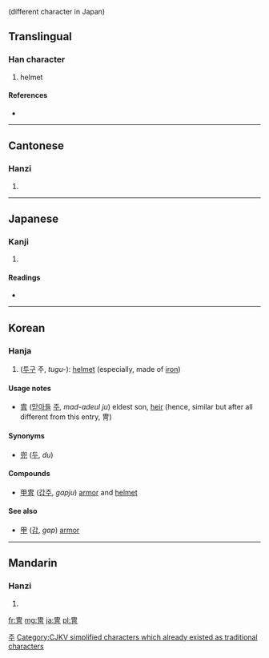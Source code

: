 {{also|胄}} (different character in Japan)
==Translingual==

===Han character===
{{Han char|rn=13|rad=冂|as=07|sn=9|four=5022<sub>7</sub>|canj=中田月 (LWB), X中田月 (XLWB)}}

# helmet

====References====
* {{Han ref|kx=0129.200|dkj=01537|dj=0291.130|hdz=32059.090|uh=5191|ud=20881|bh=AB60|bd=43872}}

----

==Cantonese==

===Hanzi===
{{yue-hanzi|jyut=|y=jau6}}

# {{defn|lang=yue|sort=冂07}}

----

==Japanese==

===Kanji===
{{ja-kanji|grade=|rs=冂07}}

# {{defn|lang=ja|sort=冂07}}

====Readings====
* {{ja-readings|on=[[ちゅう]] (chū)|kun=[[かぶと]] (kabuto), [[よろい]] (yoroi)}}

----

==Korean==

===Hanja===
{{ko-hanja|hangeul=주|rv=ju|mr=chu}}

# ([[투구]] 주, ''tugu-''): [[helmet]] (especially, made of [[iron]]) 

====Usage notes====
* [[胄]] ([[맏아들]] [[주]], ''mad-adeul ju'') eldest son, [[heir]] (hence, similar but after all different from this entry, 冑) 

====Synonyms====
* [[兜]] ([[두]], ''du'') 

====Compounds====
* [[甲冑]] ([[갑주]], ''gapju'') [[armor]] and [[helmet]]

====See also====
* [[甲]] ([[갑]], ''gap'') [[armor]] 

[[Category:Hanja readings|주]] 

[[Category:CJKV simplified characters which already existed as traditional characters]]

----

==Mandarin==

===Hanzi===
{{cmn-hanzi|pin=[[mò]] ([[mo4]]), [[zhòu]] ([[zhou4]])|wg=mo<sup>4</sup>, chou<sup>4</sup>}}

# {{defn|lang=cmn|sort=冂07}}

[[fr:冑]]
[[mg:冑]]
[[ja:冑]]
[[pl:冑]]